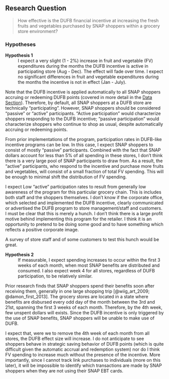 ## Research Question {-}

> How effective is the DUFB financial incentive at increasing the fresh fruits and vegetables purchased by SNAP shoppers within a grocery store environment?

### Hypotheses

**Hypothesis 1**
: I expect a very slight (1 - 2%) increase in fruit and vegetable (FV) expenditures during the months the DUFB incentive is active in participating store (Aug - Dec). The effect will fade over time. I expect no significant differences in fruit and vegetable expenditures during the months the incentive is not in effect (Jan - July).

Note that the DUFB incentive is applied automatically to all SNAP shoppers accruing or redeeming DUFB points (covered in more detail in the [Data Section](data-1)). Therefore, by default, all SNAP shoppers at a DUFB store are technically "participating". However, SNAP shoppers should be considered "passive" or "active" participants. "Active participation" would characterize shoppers responding to the DUFB incentive; "passive participation" would characterize shoppers who continue to shop as usual, despite automatically accruing or redeeming points.

From prior implementations of the program, participation rates in DUFB-like incentive programs can be low. In this case, I expect SNAP shoppers to consist of mostly "passive" participants. Combined with the fact that SNAP dollars account for less than 5% of all spending in these stores, I don't think there is a very large pool of SNAP participants to draw from. As a result, the "active" participants, who respond to the incentive and purchase more fruits and vegetables, will consist of a small fraction of total FV spending. This will be enough to minimal shift the distribution of FV spending.


I expect Low "active" participation rates to result from generally low awareness of the program for this particular grocery chain. This is includes both staff and the shoppers themselves. I don't know if the corporate office, which selected and implemented the DUFB incentive, clearly communicated or advertised the DUFB program to store management/staff and customers. I must be clear that this is merely a hunch. I don't think there is a large profit motive behind implementing this program for the retailer. I think it is an opportunity to pretend to be doing some good and to have something which reflects a positive corporate image.

A survey of store staff and of some customers to test this hunch would be great.



**Hypothesis 2**
: If measurable, I expect spending increases to occur within the first 3 weeks of each month, when most SNAP benefits are distributed and consumed. I also expect week 4 for all stores, regardless of DUFB participation, to be relatively similar.


Prior research finds that SNAP shoppers spend their benefits soon after receiving them, generally in one large shopping trip [@wiig_art_2009; @damon_first_2013]. The grocery stores are located in a state where benefits are disbursed every odd day of the month between the 3rd and 21st, spanning the first 3 weeks of each month. Therefore, by the 4th week, few unspent dollars will exists. Since the DUFB incentive is only triggered by the use of SNAP benefits, SNAP shoppers will be unable to make use of DUFB.

I expect that, were we to remove the 4th week of each month from all stores, the DUFB effect size will increase. I do not anticipate to see shoppers behave in strategic saving behavior of DUFB points (which is quite difficult given the automatic accrual and redemption system) nor do I think FV spending to increase much without the presence of the incentive. More importantly, since I cannot track link purchases to individuals (more on this later), it will be impossible to identify which transactions are made by SNAP shoppers when they are not using their SNAP EBT cards.

